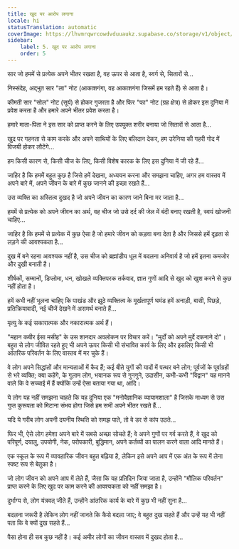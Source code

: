 ```yaml
---
title: खुद पर आरोप लगाना
locale: hi
statusTranslation: automatic
coverImage: https://lhvmrqwrcowdvduuaukz.supabase.co/storage/v1/object/public/strapi-uploads/small_cover-tratado-de-psicologia-revolucionaria.webp-5e15e1cec4e0ebebcde5d7fc7565d8fd.webp
sidebar:
    label: 5. खुद पर आरोप लगाना
    order: 5
---
```

सार जो हममें से प्रत्येक अपने भीतर रखता है, वह ऊपर से आता है, स्वर्ग से, सितारों से...

निस्संदेह, अद्भुत सार "ला" नोट (आकाशगंगा, वह आकाशगंगा जिसमें हम रहते हैं) से आता है।

कीमती सार "सोल" नोट (सूर्य) से होकर गुजरता है और फिर "फा" नोट (ग्रह क्षेत्र) से होकर इस दुनिया में प्रवेश करता है और हमारे अपने भीतर प्रवेश करता है।

हमारे माता-पिता ने इस सार को प्राप्त करने के लिए उपयुक्त शरीर बनाया जो सितारों से आता है...

खुद पर गहनता से काम करके और अपने साथियों के लिए बलिदान देकर, हम उरेनिया की गहरी गोद में विजयी होकर लौटेंगे...

हम किसी कारण से, किसी चीज के लिए, किसी विशेष कारक के लिए इस दुनिया में जी रहे हैं...

जाहिर है कि हममें बहुत कुछ है जिसे हमें देखना, अध्ययन करना और समझना चाहिए, अगर हम वास्तव में अपने बारे में, अपने जीवन के बारे में कुछ जानने की इच्छा रखते हैं...

उस व्यक्ति का अस्तित्व दुखद है जो अपने जीवन का कारण जाने बिना मर जाता है...

हममें से प्रत्येक को अपने जीवन का अर्थ, वह चीज जो उसे दर्द की जेल में बंदी बनाए रखती है, स्वयं खोजनी चाहिए...

जाहिर है कि हममें से प्रत्येक में कुछ ऐसा है जो हमारे जीवन को कड़वा बना देता है और जिससे हमें दृढ़ता से लड़ने की आवश्यकता है...

दुख में बने रहना आवश्यक नहीं है, उस चीज को ब्रह्मांडीय धूल में बदलना अनिवार्य है जो हमें इतना कमजोर और दुखी बनाती है।

शीर्षकों, सम्मानों, डिप्लोमा, धन, खोखले व्यक्तिपरक तर्कवाद, ज्ञात गुणों आदि से खुद को खुश करने से कुछ नहीं होता है।

हमें कभी नहीं भूलना चाहिए कि पाखंड और झूठे व्यक्तित्व के मूर्खतापूर्ण घमंड हमें अनाड़ी, बासी, पिछड़े, प्रतिक्रियावादी, नई चीजें देखने में असमर्थ बनाते हैं...

मृत्यु के कई सकारात्मक और नकारात्मक अर्थ हैं।

"महान कबीर ईसा मसीह" के उस शानदार अवलोकन पर विचार करें। "मुर्दों को अपने मुर्दे दफनाने दो"। बहुत से लोग जीवित रहते हुए भी अपने ऊपर किसी भी संभावित कार्य के लिए और इसलिए किसी भी आंतरिक परिवर्तन के लिए वास्तव में मर चुके हैं।

वे लोग अपने सिद्धांतों और मान्यताओं में कैद हैं; कई बीते युगों की यादों में पत्थर बने लोग; पूर्वजों के पूर्वाग्रहों से भरे व्यक्ति; क्या कहेंगे, के गुलाम लोग, भयानक रूप से गुनगुने, उदासीन, कभी-कभी "विद्वान" यह मानने वाले कि वे सच्चाई में हैं क्योंकि उन्हें ऐसा बताया गया था, आदि।

ये लोग यह नहीं समझना चाहते कि यह दुनिया एक "मनोवैज्ञानिक व्यायामशाला" है जिसके माध्यम से उस गुप्त कुरूपता को मिटाना संभव होगा जिसे हम सभी अपने भीतर रखते हैं...

यदि ये गरीब लोग अपनी दयनीय स्थिति को समझ पाते, तो वे डर से कांप उठते...

फिर भी, ऐसे लोग हमेशा अपने बारे में सबसे अच्छा सोचते हैं; वे अपने गुणों पर गर्व करते हैं, वे खुद को परिपूर्ण, दयालु, उपयोगी, नेक, परोपकारी, बुद्धिमान, अपने कर्तव्यों का पालन करने वाला आदि मानते हैं।

एक स्कूल के रूप में व्यावहारिक जीवन बहुत बढ़िया है, लेकिन इसे अपने आप में एक अंत के रूप में लेना स्पष्ट रूप से बेतुका है।

जो लोग जीवन को अपने आप में लेते हैं, जैसा कि यह प्रतिदिन जिया जाता है, उन्होंने "मौलिक परिवर्तन" प्राप्त करने के लिए खुद पर काम करने की आवश्यकता को नहीं समझा है।

दुर्भाग्य से, लोग यंत्रवत् जीते हैं, उन्होंने आंतरिक कार्य के बारे में कुछ भी नहीं सुना है...

बदलना जरूरी है लेकिन लोग नहीं जानते कि कैसे बदला जाए; वे बहुत दुख सहते हैं और उन्हें यह भी नहीं पता कि वे क्यों दुख सहते हैं...

पैसा होना ही सब कुछ नहीं है। कई अमीर लोगों का जीवन वास्तव में दुखद होता है...

